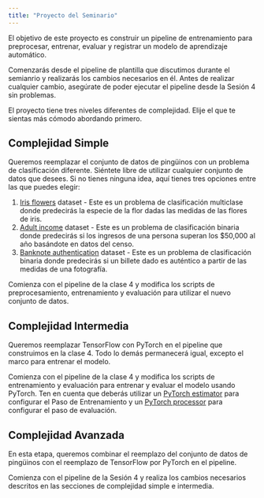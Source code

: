 ```yaml
---
title: "Proyecto del Seminario"
---
```


El objetivo de este proyecto es construir un pipeline de entrenamiento para preprocesar, entrenar, evaluar y registrar un modelo de aprendizaje automático.

Comenzarás desde el pipeline de plantilla que discutimos durante el semianrio y realizarás los cambios necesarios en él. Antes de realizar cualquier cambio, asegúrate de poder ejecutar el pipeline desde la Sesión 4 sin problemas.

El proyecto tiene tres niveles diferentes de complejidad. Elije el que te sientas más cómodo abordando primero.

## Complejidad Simple

Queremos reemplazar el conjunto de datos de pingüinos con un problema de clasificación diferente. Siéntete libre de utilizar cualquier conjunto de datos que desees. Si no tienes ninguna idea, aquí tienes tres opciones entre las que puedes elegir:

1. [Iris flowers](https://archive.ics.uci.edu/dataset/53/iris) dataset - Este es un problema de clasificación multiclase donde predecirás la especie de la flor dadas las medidas de las flores de iris.
2. [Adult income](https://archive.ics.uci.edu/dataset/2/adult) dataset - Este es un problema de clasificación binaria donde predecirás si los ingresos de una persona superan los $50,000 al año basándote en datos del censo.
3. [Banknote authentication](https://archive.ics.uci.edu/dataset/267/banknote+authentication) dataset - Este es un problema de clasificación binaria donde predecirás si un billete dado es auténtico a partir de las medidas de una fotografía.

Comienza con el pipeline de la clase 4 y modifica los scripts de preprocesamiento, entrenamiento y evaluación para utilizar el nuevo conjunto de datos.

## Complejidad Intermedia

Queremos reemplazar TensorFlow con PyTorch en el pipeline que construimos en la clase 4. Todo lo demás permanecerá igual, excepto el marco para entrenar el modelo.

Comienza con el pipeline de la clase 4 y modifica los scripts de entrenamiento y evaluación para entrenar y evaluar el modelo usando PyTorch. Ten en cuenta que deberás utilizar un [PyTorch estimator](https://sagemaker.readthedocs.io/en/stable/frameworks/pytorch/sagemaker.pytorch.html) para configurar el Paso de Entrenamiento y un [PyTorch processor](https://sagemaker.readthedocs.io/en/stable/frameworks/pytorch/sagemaker.pytorch.html#pytorch-processor) para configurar el paso de evaluación.

## Complejidad Avanzada

En esta etapa, queremos combinar el reemplazo del conjunto de datos de pingüinos con el reemplazo de TensorFlow por PyTorch en el pipeline.

Comienza con el pipeline de la Sesión 4 y realiza los cambios necesarios descritos en las secciones de complejidad simple e intermedia.